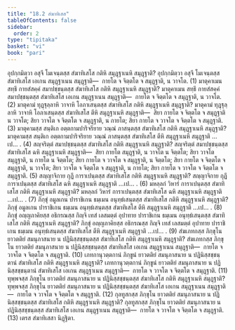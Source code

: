 ```yaml
---
title: "18.2 สํฆาทิเสส"
tableOfContents: false
sidebar:
  order: 2
type: "tipitaka"
basket: "vi"
book: "pari"
---
```



<DynamicBreadcrumb />

<Division number="471" book="pari">

<Paragraph number="2206" book="pari">
อุปกฺกมิตฺวา อสุจึ โมเจนฺตสฺส สํฆาทิเสโส กติหิ สมุฏฺฐาเนหิ สมุฏฺฐาติ? อุปกฺกมิตฺวา อสุจึ โมเจนฺตสฺส สํฆาทิเสโส เอเกน สมุฏฺฐาเนน สมุฏฺฐาติ—  กายโต จ จิตฺตโต จ สมุฏฺฐาติ, น วาจโต. (1)
</Paragraph>

<Paragraph number="2207" book="pari">
มาตุคาเมน สทฺธึ กายสํสคฺคํ สมาปชฺชนฺตสฺส สํฆาทิเสโส กติหิ สมุฏฺฐาเนหิ สมุฏฺฐาติ? มาตุคาเมน สทฺธึ กายสํสคฺคํ สมาปชฺชนฺตสฺส สํฆาทิเสโส เอเกน สมุฏฺฐาเนน สมุฏฺฐาติ—  กายโต จ จิตฺตโต จ สมุฏฺฐาติ, น วาจโต. (2)
</Paragraph>

<Paragraph number="2208" book="pari">
มาตุคามํ ทุฏฺฐุลฺลาหิ วาจาหิ โอภาเสนฺตสฺส สํฆาทิเสโส กติหิ สมุฏฺฐาเนหิ สมุฏฺฐาติ? มาตุคามํ ทุฏฺฐุลฺลาหิ วาจาหิ โอภาเสนฺตสฺส สํฆาทิเสโส ตีหิ สมุฏฺฐาเนหิ สมุฏฺฐาติ—  สิยา กายโต จ จิตฺตโต จ สมุฏฺฐาติ น วาจโต; สิยา วาจโต จ จิตฺตโต จ สมุฏฺฐาติ, น กายโต; สิยา กายโต จ วาจโต จ จิตฺตโต จ สมุฏฺฐาติ. (3)
</Paragraph>

<Paragraph number="2209" book="pari">
มาตุคามสฺส สนฺติเก อตฺตกามปาริจริยาย วณฺณํ ภาสนฺตสฺส สํฆาทิเสโส กติหิ สมุฏฺฐาเนหิ สมุฏฺฐาติ? มาตุคามสฺส สนฺติเก อตฺตกามปาริจริยาย วณฺณํ ภาสนฺตสฺส สํฆาทิเสโส ตีหิ สมุฏฺฐาเนหิ สมุฏฺฐาติ …เป… . (4)
</Paragraph>

<Paragraph number="2210" book="pari">
สญฺจริตฺตํ สมาปชฺชนฺตสฺส สํฆาทิเสโส กติหิ สมุฏฺฐาเนหิ สมุฏฺฐาติ? สญฺจริตฺตํ สมาปชฺชนฺตสฺส สํฆาทิเสโส ฉหิ สมุฏฺฐาเนหิ สมุฏฺฐาติ—  สิยา กายโต สมุฏฺฐาติ, น วาจโต น จิตฺตโต; สิยา วาจโต สมุฏฺฐาติ, น กายโต น จิตฺตโต; สิยา กายโต จ วาจโต จ สมุฏฺฐาติ, น จิตฺตโต; สิยา กายโต จ จิตฺตโต จ สมุฏฺฐาติ, น วาจโต; สิยา วาจโต จ จิตฺตโต จ สมุฏฺฐาติ, น กายโต; สิยา กายโต จ วาจโต จ จิตฺตโต จ สมุฏฺฐาติ. (5)
</Paragraph>

<Paragraph number="2211" book="pari">
สญฺญาจิกาย กุฏึ การาเปนฺตสฺส สํฆาทิเสโส กติหิ สมุฏฺฐาเนหิ สมุฏฺฐาติ? สญฺญาจิกาย กุฏึ การาเปนฺตสฺส สํฆาทิเสโส ฉหิ สมุฏฺฐาเนหิ สมุฏฺฐาติ …เป… . (6)
</Paragraph>

<Paragraph number="2212" book="pari">
มหลฺลกํ วิหารํ การาเปนฺตสฺส สํฆาทิเสโส กติหิ สมุฏฺฐาเนหิ สมุฏฺฐาติ? มหลฺลกํ วิหารํ การาเปนฺตสฺส สํฆาทิเสโส ฉหิ สมุฏฺฐาเนหิ สมุฏฺฐาติ …เป… . (7)
</Paragraph>

<Paragraph number="2213" book="pari">
ภิกฺขุํ อมูลเกน ปาราชิเกน ธมฺเมน อนุทฺธํเสนฺตสฺส สํฆาทิเสโส กติหิ สมุฏฺฐาเนหิ สมุฏฺฐาติ? ภิกฺขุํ อมูลเกน ปาราชิเกน ธมฺเมน อนุทฺธํเสนฺตสฺส สํฆาทิเสโส ตีหิ สมุฏฺฐาเนหิ สมุฏฺฐาติ …เป… . (8)
</Paragraph>

<Paragraph number="2214" book="pari">
ภิกฺขุํ อญฺญภาคิยสฺส อธิกรณสฺส กิญฺจิ เทสํ เลสมตฺตํ อุปาทาย ปาราชิเกน ธมฺเมน อนุทฺธํเสนฺตสฺส สํฆาทิเสโส กติหิ สมุฏฺฐาเนหิ สมุฏฺฐาติ? ภิกฺขุํ อญฺญภาคิยสฺส อธิกรณสฺส กิญฺจิ เทสํ เลสมตฺตํ อุปาทาย ปาราชิเกน ธมฺเมน อนุทฺธํเสนฺตสฺส สํฆาทิเสโส ตีหิ สมุฏฺฐาเนหิ สมุฏฺฐาติ …เป… . (9)
</Paragraph>

<Paragraph number="2215" book="pari">
สํฆเภทกสฺส ภิกฺขุโน ยาวตติยํ สมนุภาสนาย น ปฏินิสฺสชฺชนฺตสฺส สํฆาทิเสโส กติหิ สมุฏฺฐาเนหิ สมุฏฺฐาติ? สํฆเภทกสฺส ภิกฺขุโน ยาวตติยํ สมนุภาสนาย น ปฏินิสฺสชฺชนฺตสฺส สํฆาทิเสโส เอเกน สมุฏฺฐาเนน สมุฏฺฐาติ—  กายโต จ วาจโต จ จิตฺตโต จ สมุฏฺฐาติ. (10)
</Paragraph>

<Paragraph number="2216" book="pari">
เภทกานุวตฺตกานํ ภิกฺขูนํ ยาวตติยํ สมนุภาสนาย น ปฏินิสฺสชฺชนฺตานํ สํฆาทิเสโส กติหิ สมุฏฺฐาเนหิ สมุฏฺฐาติ? เภทกานุวตฺตกานํ ภิกฺขูนํ ยาวตติยํ สมนุภาสนาย น ปฏินิสฺสชฺชนฺตานํ สํฆาทิเสโส เอเกน สมุฏฺฐาเนน สมุฏฺฐาติ—  กายโต จ วาจโต จ จิตฺตโต จ สมุฏฺฐาติ. (11)
</Paragraph>

<Paragraph number="2217" book="pari">
ทุพฺพจสฺส ภิกฺขุโน ยาวตติยํ สมนุภาสนาย น ปฏินิสฺสชฺชนฺตสฺส สํฆาทิเสโส กติหิ สมุฏฺฐาเนหิ สมุฏฺฐาติ? ทุพฺพจสฺส ภิกฺขุโน ยาวตติยํ สมนุภาสนาย น ปฏินิสฺสชฺชนฺตสฺส สํฆาทิเสโส เอเกน สมุฏฺฐาเนน สมุฏฺฐาติ—  กายโต จ วาจโต จ จิตฺตโต จ สมุฏฺฐาติ. (12)
</Paragraph>

<Paragraph number="2218" book="pari">
กุลทูสกสฺส ภิกฺขุโน ยาวตติยํ สมนุภาสนาย น ปฏินิสฺสชฺชนฺตสฺส สํฆาทิเสโส กติหิ สมุฏฺฐาเนหิ สมุฏฺฐาติ? กุลทูสกสฺส ภิกฺขุโน ยาวตติยํ สมนุภาสนาย น ปฏินิสฺสชฺชนฺตสฺส สํฆาทิเสโส เอเกน สมุฏฺฐาเนน สมุฏฺฐาติ—  กายโต จ วาจโต จ จิตฺตโต จ สมุฏฺฐาติ. (13)

</Paragraph>
</Division>

<Paragraph number="2219" type="center" book="pari">
เตรส สํฆาทิเสสา นิฏฺฐิตา.
</Paragraph>